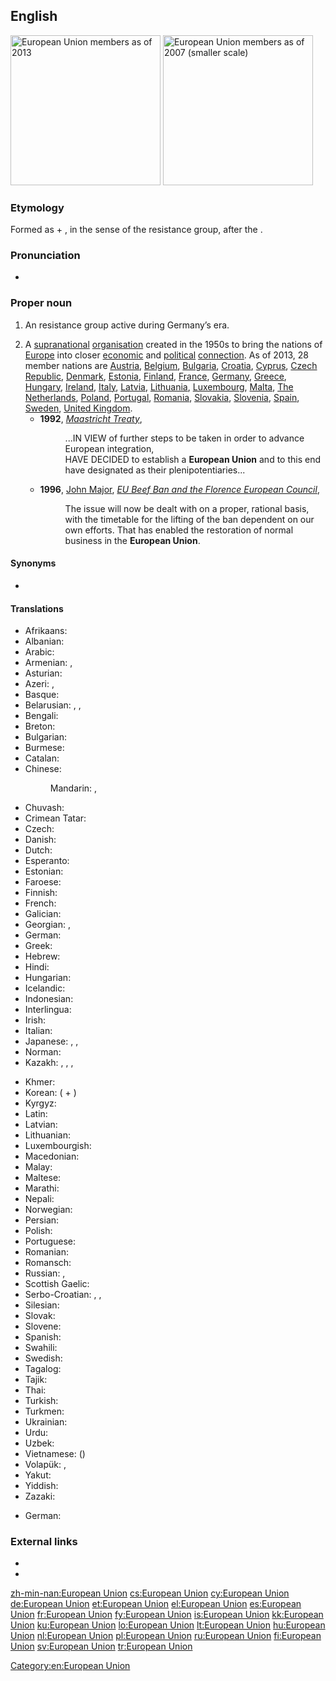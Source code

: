 ==English==
[[Image:Location European Union.svg|thumb|right|240px|European Union members as of 2013]]
[[Image:EUenl-EU27.png|thumb|right|240px|European Union members as of 2007 (smaller scale)]]

===Etymology===
Formed as {{term|European}} + {{term|union|Union}}, in the sense of the resistance group, after the {{etyl|de|en}} {{term|Europäische Union|lang=de}}.

===Pronunciation===
* {{IPA|/ˌjʊəɹəˈpiːən ˈjuːnjən/|lang=en}}

===Proper noun===
{{en-proper noun|head=[[European]] [[union|Union]]}}

# {{context|historical|lang=en}} An {{l|en|antifascist}} resistance group active during Germany’s {{l|en|Nazi}} era.
# A [[supranational]] [[organisation]] created in the 1950s to bring the nations of [[Europe]] into closer [[economic]] and [[political]] [[connection]]. As of 2013, 28 member nations are [[Austria]], [[Belgium]], [[Bulgaria]], [[Croatia]], [[Cyprus]], [[Czech Republic]], [[Denmark]], [[Estonia]], [[Finland]], [[France]], [[Germany]], [[Greece]], [[Hungary]], [[Ireland]], [[Italy]], [[Latvia]], [[Lithuania]], [[Luxembourg]], [[Malta]], [[The Netherlands]], [[Poland]], [[Portugal]], [[Romania]], [[Slovakia]], [[Slovenia]], [[Spain]], [[Sweden]], [[United Kingdom]].
#* '''1992''', ''[[w:Maastricht Treaty|Maastricht Treaty]]'',
#*: ...IN VIEW of further steps to be taken in order to advance European integration,<br/>HAVE DECIDED to establish a '''European Union''' and to this end have designated as their plenipotentiaries...
#* '''1996''', [[w:John Major|John Major]], ''[[s:EU Beef Ban and the Florence European Council|EU Beef Ban and the Florence European Council]]'',
#*: The issue will now be dealt with on a proper, rational basis, with the timetable for the lifting of the ban dependent on our own efforts. That has enabled the restoration of normal business in the '''European Union'''.

====Synonyms====
* {{sense|European supranational organisation}} {{l|en|EU}} {{qualifier|initialism}}

====Translations====
{{trans-top|European supranational organisation}}
* Afrikaans: {{t|af|Europese Unie}}
* Albanian: {{t+|sq|Bashkimi Evropian}}
* Arabic: {{t|ar|الإتحاد الأوروبي|m|tr=al-ʾittiḥād al-ʾūrūbiyy}}
* Armenian: {{t|hy|Եվրամիություն}}, {{t|hy|Եվրոպական Միություն|sc=Armn}}
* Asturian: {{t|ast|Xunión Europea|f}}
* Azeri: {{t+|az|Avropa İttifaqı}}, {{t|az|Авропа Иттифагы|sc=Cyrl}}
* Basque: {{t+|eu|Europar Batasuna}}
* Belarusian: {{t|be|Еўрапе́йскі Саю́з|m}}, {{t|be|Эўрапе́йскі Зьвяз|sc=Cyrl}}, {{t|be|Еўрасаю́з|m|sc=Cyrl}}
* Bengali: {{t|bn|ইউরোপীয় ইউনিয়ন|tr=i'uropiyô i'uniyôn|sc=Beng}}
* Breton: {{t|br|Unaniezh Europa|?}}
* Bulgarian: {{t|bg|Европе́йски съю́з|m}}
* Burmese: {{t|my|ဥရောပ သမဂ္ဂ|sc=Mymr}}
* Catalan: {{t|ca|Unió Europea|f}}
* Chinese:
*: Mandarin: {{t+|cmn|歐洲聯盟|sc=Hani}}, {{t|cmn|欧洲联盟|tr=Ōuzhōu Liánméng|sc=Hani}}
* Chuvash: {{t|cv|Европа Пĕрлешĕвĕ|sc=Cyrl}}
* Crimean Tatar: {{t|crh|Avropa Birligi}}
* Czech: {{t+|cs|Evropská unie|f}}
* Danish: {{t|da|Europæiske Union|c}}
* Dutch: {{t+|nl|Europese Unie|f}}
* Esperanto: {{t|eo|Eŭropa Unio}}
* Estonian: {{t+|et|Euroopa Liit}}
* Faroese: {{t|fo|Evropasamveldið|n}}
* Finnish: {{t+|fi|Euroopan unioni}}
* French: {{t+|fr|Union européenne|f}}
* Galician: {{t|gl|Unión Europea|f}}
* Georgian: {{t|ka|ევროპის კავშირი|sc=Geor}}, {{t|ka|ევროკავშირი|sc=Geor}}
* German: {{t+|de|Europäische Union|f}}
* Greek: {{t+|el|Ευρωπαϊκή Ένωση|f}}
* Hebrew: {{t|he|האיחוד האירופי|m|tr=ha-ikhud ha-eropi}}
* Hindi: {{t|hi|यूरोपीय संघ|tr=yūropīy saṅgh}}
* Hungarian: {{t+|hu|Európai Unió}}
* Icelandic: {{t+|is|Evrópusambandið|n}}
* Indonesian: {{t|id|Uni Eropa}}
* Interlingua: {{t|ia|Union Europee}}
* Irish: {{t|ga|Aontas Eorpach}}
* Italian: {{t+|it|Unione Europea}}
* Japanese: {{t|ja|欧州連合|tr=おうしゅうれんごう, Ōshū-Rengō}}, {{t|ja|ヨーロッパ連合|tr=Yōroppa-Rengō}}, {{t|ja|ＥＵ|sc=Jpan|tr=EU}}
* Norman: {{t|nrf|Unnion Ûropéenne|f}}
* Kazakh: {{t|kk|Еуропалық одақ|sc=Cyrl}}, {{t|kk|Еуроодақ|sc=Cyrl}}, {{t|kk|ЕО|sc=Cyrl}}, {{t|kk|Еуропа Одағы|sc=Cyrl}}
{{trans-mid}}
* Khmer: {{t|km|សហភាពអឺរ៉ុប|sc=Khmr|tr=sa’ha pʰiep ’əɨrop}}
* Korean: {{t+|ko|유럽 연합|tr=Yureop yeonhap|sc=Hang}} ({{t+|ko|유럽|sc=Hang}} + {{t+|ko|聯合|alt=-聯合|sc=Hani}})
* Kyrgyz: {{t|ky|Эвропалык Союз|sc=Cyrl}}
* Latin: {{t|la|Unio Europaea|f}}
* Latvian: {{t|lv|Eiropas Savienība|f}}
* Lithuanian: {{t+|lt|Europos Sąjunga}}
* Luxembourgish: {{t+|lb|Europäesch Unioun|f}}
* Macedonian: {{t|mk|Европска Унија|f}}
* Malay: {{t|ms|Kesatuan Eropah}}
* Maltese: {{t|mt|Unjoni Ewropea}}
* Marathi: {{t|mr|यूरोपीय संघ|m|tr=yūropīya saṃgha|sc=Deva}}
* Nepali: {{t|ne|युरोपेली संघ|sc=Deva}}
* Norwegian: {{t|no|Europeiske Union}}
* Persian: {{t|fa|اتحادیه اروپا|tr=Ettehâdi-ye Orupâ}}
* Polish: {{t+|pl|Unia Europejska|f}}
* Portuguese: {{t|pt|União Europeia|f}}
* Romanian: {{t|ro|Uniunea Europeană|f}}
* Romansch: {{t|rm|Uniun europeica|f}}
* Russian: {{t+|ru|Европе́йский сою́з|m}}, {{t+|ru|Евросою́з|m}}
* Scottish Gaelic: {{t|gd|Aonadh na h-Eòrpa|m}}
* Serbo-Croatian: {{t|sh|Европска унија|f|sc=Cyrl}}, {{t|sh|Evropska unija|f}}, {{t|sh|Europska unija|f}}
* Silesian: {{t|szl|Ojropejsko Uńijo|f}}
* Slovak: {{t|sk|Európska únia|f}}
* Slovene: {{t|sl|Evropska unija|f}}
* Spanish: {{t+|es|Unión Europea|f}}
* Swahili: {{t|sw|Umoja wa Ulaya}}
* Swedish: {{t+|sv|Europeiska unionen}}
* Tagalog: {{t|tl|European Union}}
* Tajik: {{t|tg|Иттиҳоди Аврупо|sc=Cyrl}}
* Thai: {{t|th|สหภาพยุโรป|tr=sà-hà-pâap yú-rôhp}}
* Turkish: {{t+|tr|Avrupa Birliği}}
* Turkmen: {{t|tk|Ýewropa Birleşigi}}
* Ukrainian: {{t+|uk|Європе́йський Сою́з|m}}
* Urdu: {{t|ur|یورپی اتحاد|tr=yūropī ittihād}}
* Uzbek: {{t|uz|Yevropa Ittifoqi|tr=İttixodi Avrupo}}
* Vietnamese: {{t|vi|liên minh châu Âu}} ({{t|vi|聯盟洲歐|sc=Hani}})
* Volapük: {{t|vo|Balatam Yuropik}}, {{t|vo|Yulopayum}}
* Yakut: {{t|sah|Эуропа Холбоhуга|sc=Cyrl}}
* Yiddish: {{t|yi|אייראפעישער פארבאנד|sc=Hebr|tr=oyropeyser forband}}
* Zazaki: {{qualifier|Southern Zazaki}} {{t|zza|Yewina Ewropa}}
{{trans-bottom}}

{{trans-top|Nazi-era antifascist resistance group}}
* German: {{t+|de|Europäische Union}}
{{trans-mid}}
{{trans-bottom}}

===External links===
* {{projectlink|wikipedia|European Union (resistance group)}}
* {{projectlink|wikipedia|European Union}}

[[Category:en:European Union]]

[[zh-min-nan:European Union]]
[[cs:European Union]]
[[cy:European Union]]
[[de:European Union]]
[[et:European Union]]
[[el:European Union]]
[[es:European Union]]
[[fr:European Union]]
[[fy:European Union]]
[[is:European Union]]
[[kk:European Union]]
[[ku:European Union]]
[[lo:European Union]]
[[lt:European Union]]
[[hu:European Union]]
[[nl:European Union]]
[[pl:European Union]]
[[ru:European Union]]
[[fi:European Union]]
[[sv:European Union]]
[[tr:European Union]]